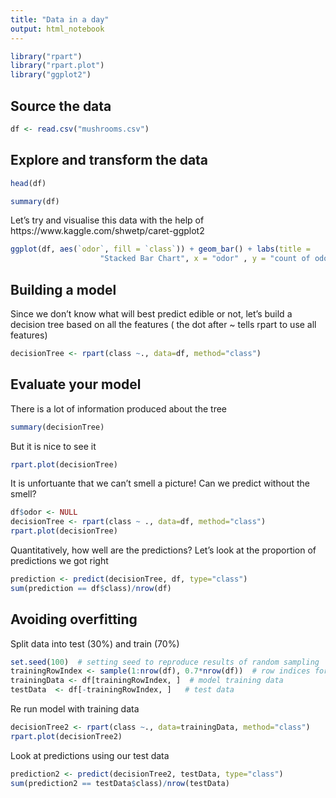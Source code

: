 ```yaml
---
title: "Data in a day"
output: html_notebook
---
```


```r
library("rpart")
library("rpart.plot")
library("ggplot2")
```

## Source the data
```r
df <- read.csv("mushrooms.csv")
```


## Explore and transform the data
```r
head(df)
```

```r
summary(df)
```

Let's try and visualise this data with the help of https://www.kaggle.com/shwetp/caret-ggplot2
```r
ggplot(df, aes(`odor`, fill = `class`)) + geom_bar() + labs(title =
                    "Stacked Bar Chart", x = "odor" , y = "count of odors"  )
```


## Building a model
Since we don't know what will best predict edible or not, let's build a decision tree based on all the features ( the dot after ~ tells rpart to use all features)
```r
decisionTree <- rpart(class ~., data=df, method="class")
```


## Evaluate your model
There is a lot of information produced about the tree
```r
summary(decisionTree)
```

But it is nice to see it
```r
rpart.plot(decisionTree)
```

It is unfortuante that we can't smell a picture! Can we predict without the smell?
```r
df$odor <- NULL
decisionTree <- rpart(class ~ ., data=df, method="class")
rpart.plot(decisionTree)
```

Quantitatively, how well are the predictions? Let's look at the proportion of predictions we got right
```r
prediction <- predict(decisionTree, df, type="class")
sum(prediction == df$class)/nrow(df)
```


## Avoiding overfitting
Split data into test (30%) and train (70%)
```r
set.seed(100)  # setting seed to reproduce results of random sampling
trainingRowIndex <- sample(1:nrow(df), 0.7*nrow(df))  # row indices for training data
trainingData <- df[trainingRowIndex, ]  # model training data
testData  <- df[-trainingRowIndex, ]   # test data
```

Re run model with training data
```r
decisionTree2 <- rpart(class ~., data=trainingData, method="class")
rpart.plot(decisionTree2)
```

Look at predictions using our test data
```r
prediction2 <- predict(decisionTree2, testData, type="class")
sum(prediction2 == testData$class)/nrow(testData)
```
